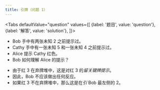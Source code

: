 ```yaml
---
title: 引牌（问题 1）
---
```



<BeginnersGuideProgress id="prompt-question-1" />

<Tabs
  defaultValue="question"
  values={[
    {label: '题目', value: 'question'},
    {label: '解答', value: 'solution'},
  ]}>
<TabItem value="question">

- Bob 手中有两张未知 2 之前提示过。
- Cathy 手中有一张未知 5 和一张未知 4 之前提示过。
- Alice 提示 Cathy 红色。
- Bob 如何理解 Alice 的提示？

</TabItem>
<TabItem value="solution">

- 由于红 3 在弃牌堆中，这是对红 3 的*留关键牌提示*。
- 因此，Bob 不应该做出任何反应。
- 如果红 3 不在弃牌堆中，那么这是在*引* Bob 最左侧的 2。

</TabItem>
</Tabs>

<PromptQuestion1 />
